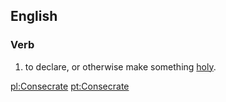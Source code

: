 ==English==

===Verb===
#to declare, or otherwise make something [[holy]].

[[pl:Consecrate]]
[[pt:Consecrate]]
